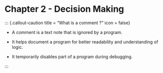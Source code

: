 # Chapter 2 - Decision Making

::: {.callout-caution title = "What is a comment ?" icon = false}

-   A comment is a text note that is ignored by a program.

-   It helps document a program for better readability and understanding of logic.

-   It temporarily disables part of a program during debugging.

:::